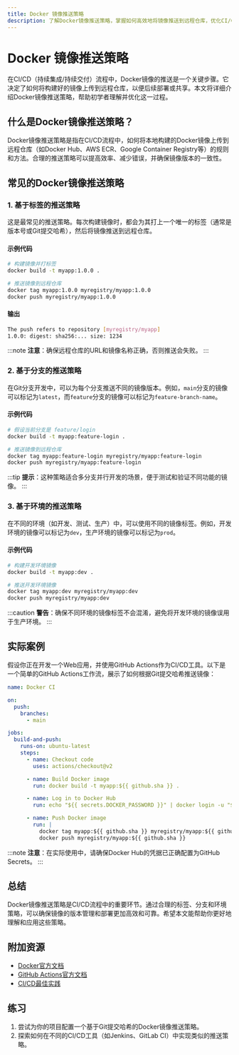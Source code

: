 ```yaml
---
title: Docker 镜像推送策略
description: 了解Docker镜像推送策略，掌握如何高效地将镜像推送到远程仓库，优化CI/CD流程。
---
```


# Docker 镜像推送策略

在CI/CD（持续集成/持续交付）流程中，Docker镜像的推送是一个关键步骤。它决定了如何将构建好的镜像上传到远程仓库，以便后续部署或共享。本文将详细介绍Docker镜像推送策略，帮助初学者理解并优化这一过程。

## 什么是Docker镜像推送策略？

Docker镜像推送策略是指在CI/CD流程中，如何将本地构建的Docker镜像上传到远程仓库（如Docker Hub、AWS ECR、Google Container Registry等）的规则和方法。合理的推送策略可以提高效率、减少错误，并确保镜像版本的一致性。

## 常见的Docker镜像推送策略

### 1. 基于标签的推送策略

这是最常见的推送策略。每次构建镜像时，都会为其打上一个唯一的标签（通常是版本号或Git提交哈希），然后将镜像推送到远程仓库。

#### 示例代码

```bash
# 构建镜像并打标签
docker build -t myapp:1.0.0 .

# 推送镜像到远程仓库
docker tag myapp:1.0.0 myregistry/myapp:1.0.0
docker push myregistry/myapp:1.0.0
```

#### 输出

```bash
The push refers to repository [myregistry/myapp]
1.0.0: digest: sha256:... size: 1234
```

:::note
**注意**：确保远程仓库的URL和镜像名称正确，否则推送会失败。
:::

### 2. 基于分支的推送策略

在Git分支开发中，可以为每个分支推送不同的镜像版本。例如，`main`分支的镜像可以标记为`latest`，而`feature`分支的镜像可以标记为`feature-branch-name`。

#### 示例代码

```bash
# 假设当前分支是 feature/login
docker build -t myapp:feature-login .

# 推送镜像到远程仓库
docker tag myapp:feature-login myregistry/myapp:feature-login
docker push myregistry/myapp:feature-login
```

:::tip
**提示**：这种策略适合多分支并行开发的场景，便于测试和验证不同功能的镜像。
:::

### 3. 基于环境的推送策略

在不同的环境（如开发、测试、生产）中，可以使用不同的镜像标签。例如，开发环境的镜像可以标记为`dev`，生产环境的镜像可以标记为`prod`。

#### 示例代码

```bash
# 构建开发环境镜像
docker build -t myapp:dev .

# 推送开发环境镜像
docker tag myapp:dev myregistry/myapp:dev
docker push myregistry/myapp:dev
```

:::caution
**警告**：确保不同环境的镜像标签不会混淆，避免将开发环境的镜像误用于生产环境。
:::

## 实际案例

假设你正在开发一个Web应用，并使用GitHub Actions作为CI/CD工具。以下是一个简单的GitHub Actions工作流，展示了如何根据Git提交哈希推送镜像：

```yaml
name: Docker CI

on:
  push:
    branches:
      - main

jobs:
  build-and-push:
    runs-on: ubuntu-latest
    steps:
      - name: Checkout code
        uses: actions/checkout@v2

      - name: Build Docker image
        run: docker build -t myapp:${{ github.sha }} .

      - name: Log in to Docker Hub
        run: echo "${{ secrets.DOCKER_PASSWORD }}" | docker login -u "${{ secrets.DOCKER_USERNAME }}" --password-stdin

      - name: Push Docker image
        run: |
          docker tag myapp:${{ github.sha }} myregistry/myapp:${{ github.sha }}
          docker push myregistry/myapp:${{ github.sha }}
```

:::note
**注意**：在实际使用中，请确保Docker Hub的凭据已正确配置为GitHub Secrets。
:::

## 总结

Docker镜像推送策略是CI/CD流程中的重要环节。通过合理的标签、分支和环境策略，可以确保镜像的版本管理和部署更加高效和可靠。希望本文能帮助你更好地理解和应用这些策略。

## 附加资源

- [Docker官方文档](https://docs.docker.com/)
- [GitHub Actions官方文档](https://docs.github.com/en/actions)
- [CI/CD最佳实践](https://www.example.com/cicd-best-practices)

## 练习

1. 尝试为你的项目配置一个基于Git提交哈希的Docker镜像推送策略。
2. 探索如何在不同的CI/CD工具（如Jenkins、GitLab CI）中实现类似的推送策略。
